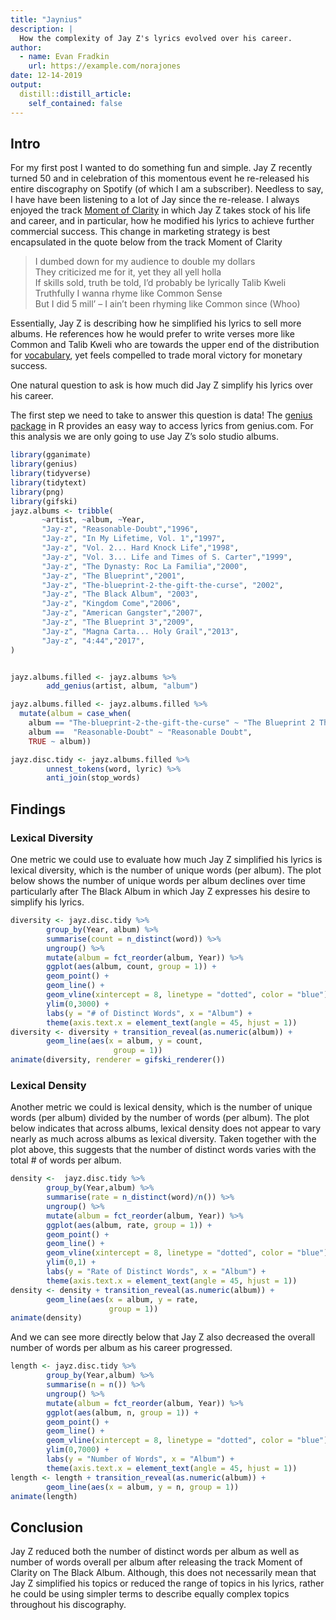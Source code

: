 ```yaml
---
title: "Jaynius"
description: |
  How the complexity of Jay Z's lyrics evolved over his career.
author:
  - name: Evan Fradkin
    url: https://example.com/norajones
date: 12-14-2019
output:
  distill::distill_article:
    self_contained: false
---
```



## Intro 

For my first post I wanted to do something fun and simple. Jay Z recently turned 50 and in celebration of this momentous event he re-released his entire discography on Spotify (of which I am a subscriber). Needless to say, I have have been listening to a lot of Jay since the re-release. I always enjoyed the track [Moment of Clarity](https://genius.com/Jay-z-moment-of-clarity-lyrics) in which Jay Z takes stock of his life and career, and in particular, how he modified his lyrics to achieve further commercial success. This change in marketing strategy is best encapsulated in the quote below from the track Moment of Clarity

>I dumbed down for my audience to double my dollars\  
>\
>They criticized me for it, yet they all yell holla
>\
>If skills sold, truth be told, I'd probably be lyrically Talib Kweli
>\
>Truthfully I wanna rhyme like Common Sense
>\
>But I did 5 mill' – I ain't been rhyming like Common since (Whoo)

Essentially, Jay Z is describing how he simplified his lyrics to sell more albums. He references how he would prefer to write verses more like Common and Talib Kweli who are towards the upper end of the distribution for [vocabulary](https://pudding.cool/projects/vocabulary/index.html), yet feels compelled to trade moral victory for monetary success.

One natural question to ask is how much did Jay Z simplify his lyrics over his career.  

The first step we need to take to answer this question is data! The [genius package](https://github.com/JosiahParry/genius) in R provides an easy way to access lyrics from genius.com. For this analysis we are only going to use Jay Z's solo studio albums. 

```r
library(gganimate)
library(genius)
library(tidyverse)
library(tidytext)
library(png)
library(gifski)
jayz.albums <- tribble(
       ~artist, ~album, ~Year,
       "Jay-z", "Reasonable-Doubt","1996",
       "Jay-z", "In My Lifetime, Vol. 1","1997",
       "Jay-z", "Vol. 2... Hard Knock Life","1998",
       "Jay-z", "Vol. 3... Life and Times of S. Carter","1999",
       "Jay-z", "The Dynasty: Roc La Familia","2000",
       "Jay-z", "The Blueprint","2001",
       "Jay-z", "The-blueprint-2-the-gift-the-curse", "2002",
       "Jay-z", "The Black Album", "2003",
       "Jay-z", "Kingdom Come","2006",
       "Jay-z", "American Gangster","2007",
       "Jay-z", "The Blueprint 3","2009",
       "Jay-z", "Magna Carta... Holy Grail","2013",
       "Jay-z", "4:44","2017",
) 


jayz.albums.filled <- jayz.albums %>%
        add_genius(artist, album, "album")

jayz.albums.filled <- jayz.albums.filled %>% 
  mutate(album = case_when(
    album == "The-blueprint-2-the-gift-the-curse" ~ "The Blueprint 2 The Gift The Curse",
    album ==  "Reasonable-Doubt" ~ "Reasonable Doubt",
    TRUE ~ album))

jayz.disc.tidy <- jayz.albums.filled %>% 
        unnest_tokens(word, lyric) %>% 
        anti_join(stop_words) 
```

##  Findings

### Lexical Diversity

One metric we could use to evaluate how much Jay Z simplified his lyrics is lexical diversity, which is the number of unique words (per album). The plot below shows the number of unique words per album declines over time particularly after The Black Album in which Jay Z expresses his desire to simplify his lyrics.

```r
diversity <- jayz.disc.tidy %>% 
        group_by(Year, album) %>%
        summarise(count = n_distinct(word)) %>%
        ungroup() %>% 
        mutate(album = fct_reorder(album, Year)) %>% 
        ggplot(aes(album, count, group = 1)) +
        geom_point() +
        geom_line() +
        geom_vline(xintercept = 8, linetype = "dotted", color = "blue") +
        ylim(0,3000) +
        labs(y = "# of Distinct Words", x = "Album") +
        theme(axis.text.x = element_text(angle = 45, hjust = 1))
diversity <- diversity + transition_reveal(as.numeric(album)) +
        geom_line(aes(x = album, y = count,
                       group = 1)) 
animate(diversity, renderer = gifski_renderer())
```


### Lexical Density 

Another metric we could is lexical density, which is the number of unique words (per album) divided by the number of words (per album). The plot below indicates that across albums, lexical density does not appear to vary nearly as much across albums as lexical diversity. Taken together with the plot above, this suggests that the number of distinct words varies with the total # of words per album.    

```r
density <-  jayz.disc.tidy %>% 
        group_by(Year,album) %>% 
        summarise(rate = n_distinct(word)/n()) %>%
        ungroup() %>% 
        mutate(album = fct_reorder(album, Year)) %>% 
        ggplot(aes(album, rate, group = 1)) +
        geom_point() +
        geom_line() +
        geom_vline(xintercept = 8, linetype = "dotted", color = "blue") +
        ylim(0,1) +
        labs(y = "Rate of Distinct Words", x = "Album") +
        theme(axis.text.x = element_text(angle = 45, hjust = 1))
density <- density + transition_reveal(as.numeric(album)) +
        geom_line(aes(x = album, y = rate,
                      group = 1)) 
animate(density)
```


And we can see more directly below that Jay Z also decreased the overall number of words per album as his career progressed.

```r
length <- jayz.disc.tidy %>% 
        group_by(Year,album) %>% 
        summarise(n = n()) %>% 
        ungroup() %>% 
        mutate(album = fct_reorder(album, Year)) %>% 
        ggplot(aes(album, n, group = 1)) +
        geom_point() +
        geom_line() +
        geom_vline(xintercept = 8, linetype = "dotted", color = "blue") +
        ylim(0,7000) +
        labs(y = "Number of Words", x = "Album") +
        theme(axis.text.x = element_text(angle = 45, hjust = 1))
length <- length + transition_reveal(as.numeric(album)) +
        geom_line(aes(x = album, y = n, group = 1)) 
animate(length)
```

## Conclusion 

Jay Z reduced both the number of distinct words per album as well as number of words overall per album after releasing the track Moment of Clarity on The Black Album. Although, this does not necessarily mean that Jay Z simplified his topics or reduced the range of topics in his lyrics, rather he could be using simpler terms to describe equally complex topics throughout his discography.    

